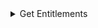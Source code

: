 
<details>
<summary>Get Entitlements</summary>
<Tabs>
<TabItem value="go" label="Go">

```go
package main

import (
	"context"
	"log"

	"github.com/opentdf/platform/protocol/go/authorization"
	"github.com/opentdf/platform/protocol/go/entity"
	"github.com/opentdf/platform/sdk"
)

func main() {

	platformEndpoint := "http://localhost:8080"

	// Create a new client
	client, err := sdk.New(
		platformEndpoint,
		sdk.WithClientCredentials("opentdf", "secret", nil),
	)

	if err != nil {
		log.Fatal(err)
	}

	// Get Entitlements using v2 API
	entitlementReq := &authorization.GetEntitlementsRequest{
		EntityIdentifier: &authorization.EntityIdentifier{
			EntityChain: &entity.EntityChain{
				Entities: []*entity.Entity{
					{
						Id: "entity-1",
						EntityType: &entity.Entity_ClientId{
							ClientId: "opentdf",
						},
					},
				},
			},
		},
	}

	entitlements, err := client.Authorization.GetEntitlements(context.Background(), entitlementReq)
	if err != nil {
		log.Fatal(err)
	}

	log.Printf("Entitlements: %v", entitlements.GetEntitlements())
}
```

</TabItem>
<TabItem value="java" label="Java">

```java
package io.opentdf.platform;
import io.opentdf.platform.sdk.*;

import java.util.concurrent.ExecutionException;

import io.opentdf.platform.authorization.*;
import io.opentdf.platform.entity.*;

import java.util.List;

public class GetEntitlements {
    public static void main(String[] args) throws ExecutionException, InterruptedException{

        String clientId = "opentdf";
        String clientSecret = "secret";
        String platformEndpoint = "http://localhost:8080";

        SDKBuilder builder = new SDKBuilder();
        SDK sdk = builder.platformEndpoint(platformEndpoint)
                .clientSecret(clientId, clientSecret).useInsecurePlaintextConnection(true)
                .build();
    
        // Get Entitlements using v2 API
        GetEntitlementsRequest request = GetEntitlementsRequest.newBuilder()
            .setEntityIdentifier(
                EntityIdentifier.newBuilder()
                    .setEntityChain(
                        EntityChain.newBuilder()
                            .addEntities(
                                Entity.newBuilder()
                                    .setId("entity-1")
                                    .setClientId("opentdf")
                            )
                    )
            )
            .build();

        GetEntitlementsResponse resp = sdk.getServices().authorization().getEntitlements(request).get();

        List<EntityEntitlements> entitlements = resp.getEntitlementsList();

        for (EntityEntitlements entitlement : entitlements) {
            System.out.println("Entitled to: " + entitlement.getActionsPerAttributeValueFqnMap());
        }
    }
}
```

</TabItem>
<TabItem value="js" label="Javascript">

```javascript
```

</TabItem>
</Tabs>
</details>